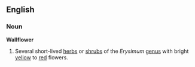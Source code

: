 ==English==
===Noun===
'''Wallflower'''
{{wikipedia}}
# Several short-lived [[herb]]s or [[shrub]]s of the ''Erysimum'' [[genus]] with bright [[yellow]] to [[red]] flowers.